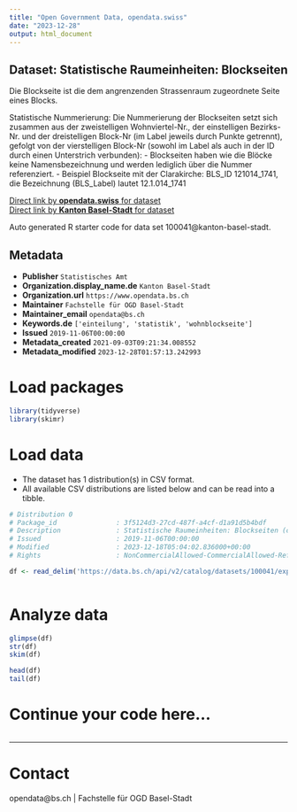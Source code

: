 ```yaml
---
title: "Open Government Data, opendata.swiss"
date: "2023-12-28"
output: html_document
---
```


## Dataset: Statistische Raumeinheiten: Blockseiten

Die Blockseite ist die dem angrenzenden Strassenraum zugeordnete Seite eines Blocks.

Statistische Nummerierung:
Die Nummerierung der Blockseiten setzt sich zusammen aus der zweistelligen Wohnviertel-Nr., der einstelligen Bezirks-Nr. und der dreistelligen Block-Nr
(im Label jeweils durch Punkte getrennt), gefolgt von der vierstelligen Block-Nr
(sowohl im Label als auch in der ID durch einen Unterstrich verbunden):
- Blockseiten haben wie die Blöcke keine Namensbezeichnung und werden lediglich über die Nummer referenziert.
- Beispiel Blockseite mit der Clarakirche: BLS_ID 121014_1741, die Bezeichnung (BLS_Label) lautet 12.1.014_1741

[Direct link by **opendata.swiss** for dataset](https://opendata.swiss/de/dataset/statistische-raumeinheiten-blockseiten)<br>
[Direct link by **Kanton Basel-Stadt** for dataset](https://data.bs.ch/explore/dataset/100041/)

Auto generated R starter code for data set 100041@kanton-basel-stadt.

## Metadata

- **Publisher** `Statistisches Amt`
- **Organization.display_name.de** `Kanton Basel-Stadt`
- **Organization.url** `https://www.opendata.bs.ch`
- **Maintainer** `Fachstelle für OGD Basel-Stadt`
- **Maintainer_email** `opendata@bs.ch`
- **Keywords.de** `['einteilung', 'statistik', 'wohnblockseite']`
- **Issued** `2019-11-06T00:00:00`
- **Metadata_created** `2021-09-03T09:21:34.008552`
- **Metadata_modified** `2023-12-28T01:57:13.242993`


# Load packages

```r

library(tidyverse)
library(skimr)

```

# Load data

-   The dataset has 1 distribution(s) in CSV format.
-   All available CSV distributions are listed below and can be read into a tibble.

```r

# Distribution 0
# Package_id               : 3f5124d3-27cd-487f-a4cf-d1a91d5b4bdf
# Description              : Statistische Raumeinheiten: Blockseiten (csv)
# Issued                   : 2019-11-06T00:00:00
# Modified                 : 2023-12-18T05:04:02.836000+00:00
# Rights                   : NonCommercialAllowed-CommercialAllowed-ReferenceRequired

df <- read_delim('https://data.bs.ch/api/v2/catalog/datasets/100041/exports/csv')



```

# Analyze data

```r

glimpse(df)
str(df)
skim(df)

head(df)
tail(df)

```

# Continue your code here...

```r

```

------------------------------------------------------------------------

# Contact

opendata@bs.ch | Fachstelle für OGD Basel-Stadt
